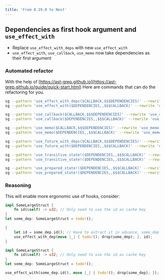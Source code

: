 ```yaml
---
title: 'From 0.19.0 to Next'
---
```



## Dependencies as first hook argument and `use_effect_with`

-   Replace `use_effect_with_deps` with new `use_effect_with`
-   `use_effect_with`, `use_callback`, `use_memo` now take dependencies as their first argument

### Automated refactor

With the help of [https://ast-grep.github.io](https://ast-grep.github.io/guide/quick-start.html)
Here are commands that can do the refactoring for you.

```bash
sg --pattern 'use_effect_with_deps($CALLBACK,$$$DEPENDENCIES)' --rewrite 'use_effect_with($$$DEPENDENCIES, $CALLBACK)' -l rs -i
sg --pattern 'use_effect_with($DEPENDENCIES,,$$$CALLBACK)' --rewrite 'use_effect_with($DEPENDENCIES,$$$CALLBACK)' -l rs -i

sg --pattern 'use_callback($CALLBACK,$$$DEPENDENCIES)' --rewrite 'use_callback($$$DEPENDENCIES, $CALLBACK)' -l rs -i
sg --pattern 'use_callback($DEPENDENCIES,,$$$CALLBACK)' --rewrite 'use_callback($DEPENDENCIES,$$$CALLBACK)' -l rs -i

sg --pattern 'use_memo($CALLBACK,$$$DEPENDENCIES)' --rewrite 'use_memo($$$DEPENDENCIES, $CALLBACK)' -l rs -i
sg --pattern 'use_memo($DEPENDENCIES,,$$$CALLBACK)' --rewrite 'use_memo($DEPENDENCIES,$$$CALLBACK)' -l rs -i

sg --pattern 'use_future_with_deps($CALLBACK,$$$DEPENDENCIES)' --rewrite 'use_effect_with($$$DEPENDENCIES, $CALLBACK)' -l rs -i
sg --pattern 'use_future_with($DEPENDENCIES,,$$$CALLBACK)' --rewrite 'use_effect_with($DEPENDENCIES,$$$CALLBACK)' -l rs -i

sg --pattern 'use_transitive_state!($DEPENDENCIES,,$$$CALLBACK)' --rewrite 'use_transitive_state!($DEPENDENCIES,$$$CALLBACK)' -l rs -i
sg --pattern 'use_transitive_state!($DEPENDENCIES,,$$$CALLBACK)' --rewrite 'use_transitive_state!($DEPENDENCIES,$$$CALLBACK)' -l rs -i

sg --pattern 'use_prepared_state!($DEPENDENCIES,,$$$CALLBACK)' --rewrite 'use_prepared_state!($DEPENDENCIES,$$$CALLBACK)' -l rs -i
sg --pattern 'use_prepared_state!($DEPENDENCIES,,$$$CALLBACK)' --rewrite 'use_prepared_state!($DEPENDENCIES,$$$CALLBACK)' -l rs -i
```

### Reasoning

This will enable more ergonomic use of hooks, consider:

<Tabs>
  <TabItem value="before" label="Before" default>

```rust ,ignore
impl SomeLargeStruct {
    fn id(&self) -> u32; // Only need to use the id as cache key
}
let some_dep: SomeLargeStruct = todo!();

{
    let id = some_dep.id(); // Have to extract it in advance, some_dep is moved already in the second argument
    use_effect_with_dep(move |_| { todo!(); drop(some_dep); }, id);
}
```

  </TabItem>
  <TabItem value="after" label="After">

```rust ,ignore
impl SomeLargeStruct {
    fn id(&self) -> u32; // Only need to use the id as cache key
}
let some_dep: SomeLargeStruct = todo!();

use_effect_with(some_dep.id(), move |_| { todo!(); drop(some_dep); });

```

  </TabItem>
</Tabs>
